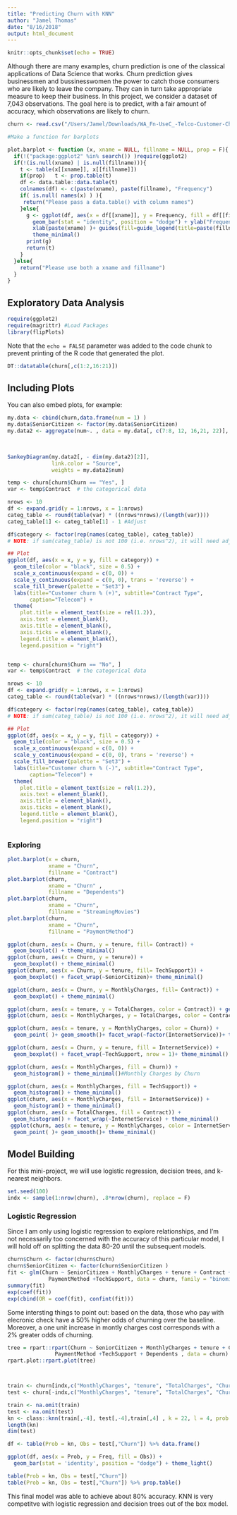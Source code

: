 ```yaml
---
title: "Predicting Churn with KNN"
author: "Jamel Thomas"
date: "8/16/2018"
output: html_document
---
```


```r
knitr::opts_chunk$set(echo = TRUE)
```

Although there are many examples, churn prediction is one of the classical applications of Data Science that works. Churn prediction gives businessmen and bussinesswomen the power to catch those consumers who are likely to leave the company. They can in turn take appropriate measure to keep their business. In this project, we consider a dataset of 7,043 observations. The goal here is to predict, with a fair amount of accuracy, which observations are likely to churn. 

```r
churn <- read.csv("/Users/Jamel/Downloads/WA_Fn-UseC_-Telco-Customer-Churn.csv", header = T)
```



```r
#Make a function for barplots

plot.barplot <- function (x, xname = NULL, fillname = NULL, prop = F){
  if(!("package:ggplot2" %in% search()) )require(ggplot2)
  if(!(is.null(xname) | is.null(fillname))){
    t <- table(x[[xname]], x[[fillname]])
    if(prop)   t <- prop.table(t)
    df <- data.table::data.table(t)
    colnames(df) <- c(paste(xname), paste(fillname), "Frequency")
    if( is.null( names(x) ) ){
     return("Please pass a data.table() with column names")
    }else{
      g <- ggplot(df, aes(x = df[[xname]], y = Frequency, fill = df[[fillname]])) + 
        geom_bar(stat = "identity", position = "dodge") + ylab("Frequency") + 
        xlab(paste(xname) )+ guides(fill=guide_legend(title=paste(fillname))) + 
        theme_minimal()
      print(g)
      return(t)
    }
  }else{
    return("Please use both a xname and fillname")
  }
}

```

## Exploratory Data Analysis


```r
require(ggplot2)
require(magrittr) #Load Packages
library(flipPlots)
```

Note that the `echo = FALSE` parameter was added to the code chunk to prevent printing of the R code that generated the plot.
```r
DT::datatable(churn[,c(1:2,16:21)])

```



## Including Plots

You can also embed plots, for example:

```r


my.data <- cbind(churn,data.frame(num = 1) )
my.data$SeniorCitizen <- factor(my.data$SeniorCitizen)
my.data2 <- aggregate(num~. , data = my.data[, c(7:8, 12, 16,21, 22)], sum)
  
  

SankeyDiagram(my.data2[, - dim(my.data2)[2]],
              link.color = "Source", 
              weights = my.data2$num) 

temp <- churn[churn$Churn == "Yes", ]
var <- temp$Contract  # the categorical data 

nrows <- 10
df <- expand.grid(y = 1:nrows, x = 1:nrows)
categ_table <- round(table(var) * ((nrows*nrows)/(length(var))))
categ_table[1] <- categ_table[1] - 1 #Adjust

df$category <- factor(rep(names(categ_table), categ_table))  
# NOTE: if sum(categ_table) is not 100 (i.e. nrows^2), it will need adjustment to make the sum to 100.

## Plot
ggplot(df, aes(x = x, y = y, fill = category)) + 
  geom_tile(color = "black", size = 0.5) +
  scale_x_continuous(expand = c(0, 0)) +
  scale_y_continuous(expand = c(0, 0), trans = 'reverse') +
  scale_fill_brewer(palette = "Set3") +
  labs(title="Customer churn % (+)", subtitle="Contract Type",
       caption="Telecom") + 
  theme(
    plot.title = element_text(size = rel(1.2)),
    axis.text = element_blank(),
    axis.title = element_blank(),
    axis.ticks = element_blank(),
    legend.title = element_blank(),
    legend.position = "right")



```


```r
temp <- churn[churn$Churn == "No", ]
var <- temp$Contract  # the categorical data 

nrows <- 10
df <- expand.grid(y = 1:nrows, x = 1:nrows)
categ_table <- round(table(var) * ((nrows*nrows)/(length(var))))

df$category <- factor(rep(names(categ_table), categ_table))  
# NOTE: if sum(categ_table) is not 100 (i.e. nrows^2), it will need adjustment to make the sum to 100.

## Plot
ggplot(df, aes(x = x, y = y, fill = category)) + 
  geom_tile(color = "black", size = 0.5) +
  scale_x_continuous(expand = c(0, 0)) +
  scale_y_continuous(expand = c(0, 0), trans = 'reverse') +
  scale_fill_brewer(palette = "Set3") +
  labs(title="Customer churn % (-)", subtitle="Contract Type",
       caption="Telecom") + 
  theme(
    plot.title = element_text(size = rel(1.2)),
    axis.text = element_blank(),
    axis.title = element_blank(),
    axis.ticks = element_blank(),
    legend.title = element_blank(),
    legend.position = "right")



```

### Exploring 

```r

plot.barplot(x = churn, 
             xname = "Churn",
             fillname = "Contract")
plot.barplot(churn, 
             xname = "Churn" ,
             fillname = "Dependents")
plot.barplot(churn, 
             xname = "Churn", 
             fillname = "StreamingMovies")
plot.barplot(churn, 
             xname = "Churn", 
             fillname = "PaymentMethod") 

ggplot(churn, aes(x = Churn, y = tenure, fill= Contract)) + 
  geom_boxplot() + theme_minimal()
ggplot(churn, aes(x = Churn, y = tenure)) + 
  geom_boxplot() + theme_minimal()
ggplot(churn, aes(x = Churn, y = tenure, fill= TechSupport)) + 
  geom_boxplot() + facet_wrap(~SeniorCitizen)+ theme_minimal()

ggplot(churn, aes(x = Churn, y = MonthlyCharges, fill= Contract)) + 
  geom_boxplot() + theme_minimal()

ggplot(churn, aes(x = tenure, y = TotalCharges, color = Contract)) + geom_point( ) + geom_smooth()+ theme_minimal()
ggplot(churn, aes(x = MonthlyCharges, y = TotalCharges, color = Contract)) + geom_point( ) + geom_smooth()+ theme_minimal()

ggplot(churn, aes(x = tenure, y = MonthlyCharges, color = Churn)) + 
  geom_point( )+ geom_smooth()+ facet_wrap(~factor(InternetService))+ theme_minimal()

ggplot(churn, aes(x = Churn, y = tenure, fill = InternetService)) + 
  geom_boxplot() + facet_wrap(~TechSupport, nrow = 1)+ theme_minimal()

ggplot(churn, aes(x = MonthlyCharges, fill = Churn)) + 
  geom_histogram() + theme_minimal()#Monthly Charges by Churn

ggplot(churn, aes(x = MonthlyCharges, fill = TechSupport)) + 
  geom_histogram() + theme_minimal()
ggplot(churn, aes(x = MonthlyCharges, fill = InternetService)) + 
  geom_histogram() + theme_minimal()
ggplot(churn, aes(x = TotalCharges, fill = Contract)) + 
  geom_histogram() + facet_wrap(~InternetService) + theme_minimal()
 ggplot(churn, aes(x = tenure, y = MonthlyCharges, color = InternetService)) + 
  geom_point( )+ geom_smooth()+ theme_minimal()

```

## Model Building

For this mini-project, we will use logistic regression, decision trees, and k-nearest neighbors.
```r
set.seed(100)
indx <- sample(1:nrow(churn), .8*nrow(churn), replace = F)

```

### Logistic Regression
Since I am only using logistic regression to explore relationships, and I'm not necessarily too concerned with the accuracy of this particular model, I will hold off on splitting the data 80-20 until the subsequent models. 

```r

churn$Churn <- factor(churn$Churn)
churn$SeniorCitizen <- factor(churn$SeniorCitizen )
fit <- glm(Churn ~ SeniorCitizen + MonthlyCharges + tenure + Contract +
             PaymentMethod +TechSupport, data = churn, family = "binomial")
summary(fit)
exp(coef(fit))
exp(cbind(OR = coef(fit), confint(fit)))


```
Some intersting things to point out: based on the data, those who pay with elecronic check have a 50% higher odds of churning over the baseline. Moreover, a one unit increase in montly charges cost corresponds with a 2% greater odds of churning.

```r

tree = rpart::rpart(Churn ~ SeniorCitizen + MonthlyCharges + tenure + Contract +
               PaymentMethod +TechSupport + Dependents , data = churn)
rpart.plot::rpart.plot(tree)



train <- churn[indx,c("MonthlyCharges", "tenure", "TotalCharges", "Churn")]
test <- churn[-indx,c("MonthlyCharges", "tenure", "TotalCharges", "Churn")]

train <- na.omit(train)
test <- na.omit(test)
kn <- class::knn(train[,-4], test[,-4],train[,4] , k = 22, l = 4, prob = F, use.all = TRUE)
length(kn)
dim(test)

df <- table(Prob = kn, Obs = test[,"Churn"]) %>% data.frame()

ggplot(df, aes(x = Prob, y = Freq, fill = Obs)) + 
  geom_bar(stat = 'identity', position = "dodge") + theme_light()

table(Prob = kn, Obs = test[,"Churn"])
table(Prob = kn, Obs = test[,"Churn"]) %>% prop.table()


```

This final model was able to achieve about 80% accuracy. KNN is very competitve with logistic regression and decision trees out of the box model.
